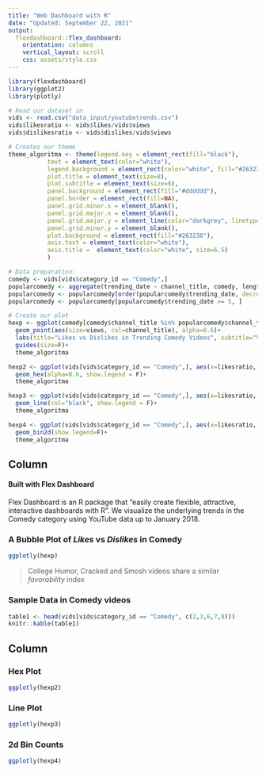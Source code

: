 ```yaml
---
title: "Web Dashboard with R"
date: "Updated: September 22, 2021"
output: 
  flexdashboard::flex_dashboard:
    orientation: columns
    vertical_layout: scroll
    css: assets/style.css
---
```


```r
library(flexdashboard)
library(ggplot2)
library(plotly)
```

```r
# Read our dataset in
vids <- read.csv("data_input/youtubetrends.csv")
vids$likesratio <- vids$likes/vids$views
vids$dislikesratio <- vids$dislikes/vids$views
```

```r
# Creates our theme
theme_algoritma <- theme(legend.key = element_rect(fill="black"),
           text = element_text(color="white"),
           legend.background = element_rect(color="white", fill="#263238"),
           plot.title = element_text(size=8),
           plot.subtitle = element_text(size=6),
           panel.background = element_rect(fill="#dddddd"),
           panel.border = element_rect(fill=NA),
           panel.grid.minor.x = element_blank(),
           panel.grid.major.x = element_blank(),
           panel.grid.major.y = element_line(color="darkgrey", linetype=2),
           panel.grid.minor.y = element_blank(),
           plot.background = element_rect(fill="#263238"),
           axis.text = element_text(color="white"),
           axis.title =  element_text(color="white", size=6.5)
           )
```

```r
# Data preparation:
comedy <- vids[vids$category_id == "Comedy",]
popularcomedy <- aggregate(trending_date ~ channel_title, comedy, length)
popularcomedy <- popularcomedy[order(popularcomedy$trending_date, decreasing=T), ]
popularcomedy <- popularcomedy[popularcomedy$trending_date >= 5, ]
```

```r
# Create our plot
hexp <- ggplot(comedy[comedy$channel_title %in% popularcomedy$channel_title,], aes(x=likesratio, y=dislikesratio))+
  geom_point(aes(size=views, col=channel_title), alpha=0.6)+
  labs(title="Likes vs Dislikes in Trending Comedy Videos", subtitle="Visualizing likes vs dislikes in the Algoritma theme, source: YouTube")+
  guides(size=F)+
  theme_algoritma

hexp2 <- ggplot(vids[vids$category_id == "Comedy",], aes(x=likesratio, y=dislikesratio))+
  geom_hex(alpha=0.6, show.legend = F)+
  theme_algoritma

hexp3 <- ggplot(vids[vids$category_id == "Comedy",], aes(x=likesratio, y=dislikesratio))+
  geom_line(col="black", show.legend = F)+
  theme_algoritma

hexp4 <- ggplot(vids[vids$category_id == "Comedy",], aes(x=likesratio, y=dislikesratio))+
  geom_bin2d(show.legend=F)+
  theme_algoritma
```

## Column {data-width="700" data-height="600"}

<h4>

Built with Flex Dashboard

</h4>

Flex Dashboard is an R package that "easily create flexible, attractive, interactive dashboards with R". We visualize the underlying trends in the Comedy category using YouTube data up to January 2018.

### A Bubble Plot of *Likes* vs *Dislikes* in Comedy

```r
ggplotly(hexp)
```

> College Humor, Cracked and Smosh videos share a similar *favorability* index

### Sample Data in Comedy videos

```r
table1 <- head(vids[vids$category_id == "Comedy", c(2,3,6,7,8)])
knitr::kable(table1)
```

## Column {data-width="300"}

### Hex Plot {data-height="200"}

```r
ggplotly(hexp2)
```

### Line Plot {data-height="200"}

```r
ggplotly(hexp3)
```

### 2d Bin Counts {data-height="200"}

```r
ggplotly(hexp4)
```
